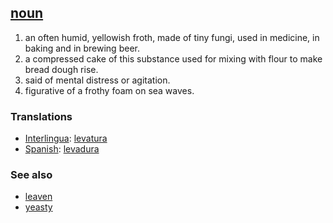 == [[noun]] ==

# an often humid, yellowish froth, made of tiny fungi, used in medicine, in baking and in brewing beer.
# a compressed cake of this substance used for mixing with flour to make  bread dough rise.
# said of mental distress or agitation.
# figurative of a frothy foam on sea waves.

=== Translations ===
*[[Interlingua]]: [[levatura]]
*[[Spanish]]: [[levadura]]

=== See also ===
*[[leaven]]
*[[yeasty]]